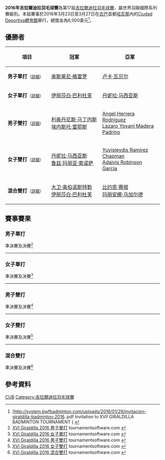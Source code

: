 {{noteTA|G1=Badminton
|1 = zh-cn:哈瓦那; zh-hk:夏灣拿;zh-tw:哈瓦那}}
{{infobox badminton event
|name           = 2016年吉拉爾迪拉羽毛球賽
|image          = Badminton-giraldilla-2016.jpg
|size           = 230px
|caption        =
|dates          = 2016年3月24日－3月27日
|number_edition = 第17屆
|level          = 4B
|prize_money    = 6,000美元
|location       = {{CUB}}[[哈瓦那|哈瓦那]]
|venue          = Ciudad Deportiva體育館
|previous       = 2015年吉拉爾迪拉羽毛球賽 
|next           = 2017年吉拉爾迪拉羽毛球賽
}}
'''2016年吉拉爾迪拉羽毛球賽'''為第17屆[[吉拉爾迪拉羽毛球賽|吉拉爾迪拉羽毛球賽]]，屬世界羽聯國際系列賽級別。本屆賽事於2016年3月23日至3月27日在[[古巴|古巴]]首都[[哈瓦那|哈瓦那]]內的[[Ciudad_Deportiva體育館|Ciudad Deportiva體育館]]舉行，總獎金為6,000美元<ref>[http://system.bwfbadminton.com/uploads/2016/01/29/invitacion-giraldilla-badminton-2016..pdf Invitation to XVII GIRALDILLA BADMINTON TOURNAMENT ] {{Wayback|url=http://system.bwfbadminton.com/uploads/2016/01/29/invitacion-giraldilla-badminton-2016..pdf |date=20190214150640 }}{{en}}</ref>。

== 優勝者 ==
{| class=wikitable style="font-size:small"
!width="200"|項目
!width="250"|冠軍
!width="250"|亞軍
|-
|'''男子單打'''<small>（[[#男子單打|詳細]]）</small>
|{{flagicon|CUB}} [[奥斯莱尼·格雷罗|奥斯莱尼·格雷罗]]
|{{flagicon|AUT}} [[卢卡·瓦贝尔|卢卡·瓦贝尔]]
|-
|'''女子單打'''<small>（[[#女子單打|詳細]]）</small>
|{{flagicon|AUT}} [[伊丽莎白·巴利杜芙|伊丽莎白·巴利杜芙]]
|{{flagicon|PER}} [[丹妮拉·马西亚斯|丹妮拉·马西亚斯]]
|-
|'''男子雙打'''<small>（[[#男子雙打|詳細]]）</small>
|{{flagicon|CUB}} [[利奥丹尼斯·马丁内斯|利奥丹尼斯·马丁内斯]]<br/>{{flagicon|CUB}} [[埃内斯托·雷耶斯|埃内斯托·雷耶斯]]
|{{flagicon|CUB}} [[Angel_Herrera_Rodríguez|Angel Herrera Rodríguez]]<br/>{{flagicon|CUB}} [[Lazaro_Yovani_Madera_Padrino|Lazaro Yovani Madera Padrino]]
|-
|'''女子雙打'''<small>（[[#女子雙打|詳細]]）</small>
|{{flagicon|PER}} [[丹妮拉·马西亚斯|丹妮拉·马西亚斯]]<br/>{{flagicon|PER}} [[鲁兹·玛丽亚·索诺萨|鲁兹·玛丽亚·索诺萨]]
|{{flagicon|CUB}} [[Yuvisleydis_Ramirez_Chapman|Yuvisleydis Ramirez Chapman]]<br/>{{flagicon|CUB}} [[Adaivis_Robinson_Garcia|Adaivis Robinson Garcia]]
|-
|'''混合雙打'''<small>（[[#混合雙打|詳細]]）</small>
|{{flagicon|AUT}} [[大卫·奥伯诺斯特勒|大卫·奥伯诺斯特勒]]<br/>{{flagicon|AUT}} [[伊丽莎白·巴利杜芙|伊丽莎白·巴利杜芙]]
|{{flagicon|USA}} [[比约恩·赛根|比约恩·赛根]]<br/>{{flagicon|MEX}} [[玛丽安娜·乌加尔德|玛丽安娜·乌加尔德]]
|}

== 賽事賽果 ==
=== 男子單打 ===
;準決賽及決賽<ref name="MS">[https://bwf.tournamentsoftware.com/sport/draw.aspx?id=C5CD07EC-E54E-4E4A-AFAB-944E70BE019D&draw=5 XVI Giraldilla 2016 男子單打] tournamentsoftware.com {{en}}</ref>
{{4TeamBracket-Tennis3-v2
| team-width=200
| RD1-seed1=1
| RD1-team1='''{{nowrap|{{flagicon|CUB}} [[奥斯莱尼·格雷罗|奥斯莱尼·格雷罗]]}}
| RD1-score1-1=19
| RD1-score1-2='''21
| RD1-score1-3='''21
| RD1-seed2=
| RD1-team2={{flagicon|TPE}} [[許瑞廷|許瑞廷]]
| RD1-score2-1='''21
| RD1-score2-2=14
| RD1-score2-3=14

| RD1-seed3=4
| RD1-team3='''{{flagicon|AUT}} [[卢卡·瓦贝尔|卢卡·瓦贝尔]]
| RD1-score3-1='''21
| RD1-score3-2=24
| RD1-score3-3='''21
| RD1-seed4=2
| RD1-team4={{flagicon|USA}} [[舒之顥|舒之顥]]
| RD1-score4-1=16
| RD1-score4-2='''26
| RD1-score4-3=12

| RD2-seed1=1
| RD2-team1='''{{nowrap|{{flagicon|CUB}} [[奥斯莱尼·格雷罗|奥斯莱尼·格雷罗]]}}
| RD2-score1-1='''21
| RD2-score1-2='''21
| RD2-score1-3=
| RD2-seed2=4
| RD2-team2={{flagicon|AUT}} [[卢卡·瓦贝尔|卢卡·瓦贝尔]]
| RD2-score2-1=16
| RD2-score2-2=17
| RD2-score2-3=
}}
----

=== 女子單打 ===
;準決賽及決賽<ref name="WS">[https://bwf.tournamentsoftware.com/sport/draw.aspx?id=C5CD07EC-E54E-4E4A-AFAB-944E70BE019D&draw=4 XVI Giraldilla 2016 女子單打] tournamentsoftware.com {{en}}</ref>
{{4TeamBracket-Tennis3-v2
| team-width=200
| RD1-seed1=1
| RD1-team1='''{{flagicon|AUT}} [[伊丽莎白·巴利杜芙|伊丽莎白·巴利杜芙]]
| RD1-score1-1='''21
| RD1-score1-2='''21
| RD1-score1-3=
| RD1-seed2=3
| RD1-team2={{nowrap|{{flagicon|LTU}} [[厄维尔·斯塔普赛蒂特|厄维尔·斯塔普赛蒂特]]}}
| RD1-score2-1=11
| RD1-score2-2=10
| RD1-score2-3=

| RD1-seed3=
| RD1-team3='''{{flagicon|PER}} [[丹妮拉·马西亚斯|丹妮拉·马西亚斯]]
| RD1-score3-1='''21
| RD1-score3-2='''21
| RD1-score3-3=
| RD1-seed4=2
| RD1-team4={{flagicon|MEX}} [[哈拉玛拉·盖坦|哈拉玛拉·盖坦]]
| RD1-score4-1=17
| RD1-score4-2=24
| RD1-score4-3=

| RD2-seed1=1
| RD2-team1='''{{flagicon|AUT}} [[伊丽莎白·巴利杜芙|伊丽莎白·巴利杜芙]]
| RD2-score1-1='''21
| RD2-score1-2='''21
| RD2-score1-3=
| RD2-seed2=
| RD2-team2={{flagicon|PER}} [[丹妮拉·马西亚斯|丹妮拉·马西亚斯]]
| RD2-score2-1=11
| RD2-score2-2=14
| RD2-score2-3=
}}
----

=== 男子雙打 ===
;準決賽及決賽<ref name="MD">[https://bwf.tournamentsoftware.com/sport/draw.aspx?id=C5CD07EC-E54E-4E4A-AFAB-944E70BE019D&draw=3 XVI Giraldilla 2016 男子雙打] tournamentsoftware.com {{en}}</ref>
{{4TeamBracket-Tennis3-v2
| team-width=200
| RD1-seed1=1
| RD1-team1='''{{flagicon|CUB}} [[利奥丹尼斯·马丁内斯|利奥丹尼斯·马丁内斯]]<br/> {{flagicon|CUB}} [[埃内斯托·雷耶斯|埃内斯托·雷耶斯]]
| RD1-score1-1=
| RD1-score1-2=
| RD1-score1-3=
| RD1-seed2=
| RD1-team2=輪空
| RD1-score2-1=
| RD1-score2-2=
| RD1-score2-3=

| RD1-seed3=
| RD1-team3={{flagicon|CUB}} [[Leyder_Jesus_Laurencio_Batista|Leyder Jesus Laurencio Batista]]<br/> {{flagicon|CUB}} [[Wandy_Luis_Roman_Gonzalez|Wandy Luis Roman Gonzalez]]
| RD1-score3-1=10
| RD1-score3-2=12
| RD1-score3-3=
| RD1-seed4=2
| RD1-team4='''{{nowrap|{{flagicon|CUB}} [[Angel_Herrera_Rodríguez|Angel Herrera Rodríguez]]<br/> {{flagicon|CUB}} [[Lazaro_Yovani_Madera_Padrino|Lazaro Yovani Madera Padrino]]}}
| RD1-score4-1='''21
| RD1-score4-2='''21
| RD1-score4-3=

| RD2-seed1=1
| RD2-team1='''{{flagicon|CUB}} [[利奥丹尼斯·马丁内斯|利奥丹尼斯·马丁内斯]]<br/> {{flagicon|CUB}} [[埃内斯托·雷耶斯|埃内斯托·雷耶斯]]
| RD2-score1-1='''21
| RD2-score1-2='''21
| RD2-score1-3=
| RD2-seed2=2
| RD2-team2={{nowrap|{{flagicon|CUB}} [[Angel_Herrera_Rodríguez|Angel Herrera Rodríguez]]<br/> {{flagicon|CUB}} [[Lazaro_Yovani_Madera_Padrino|Lazaro Yovani Madera Padrino]]}}
| RD2-score2-1=12
| RD2-score2-2=12
| RD2-score2-3=
}}
----

=== 女子雙打 ===
;準決賽及決賽<ref name="WD">[https://bwf.tournamentsoftware.com/sport/draw.aspx?id=C5CD07EC-E54E-4E4A-AFAB-944E70BE019D&draw=2 XVI Giraldilla 2016 女子雙打] tournamentsoftware.com {{en}}</ref>
{{4TeamBracket-Tennis3-v2
| team-width=200
| RD1-seed1= <br/> 
| RD1-team1=輪空
| RD1-score1-1=
| RD1-score1-2=
| RD1-score1-3=
| RD1-seed2=
| RD1-team2='''{{nowrap|{{flagicon|CUB}} [[Yuvisleydis_Ramirez_Chapman|Yuvisleydis Ramirez Chapman]]<br/> {{flagicon|CUB}} [[Adaivis_Robinson_Garcia|Adaivis Robinson Garcia]]}}
| RD1-score2-1=
| RD1-score2-2=
| RD1-score2-3=

| RD1-seed3=
| RD1-team3={{flagicon|CUB}} [[Melissa_Azcuy_Perez|Melissa Azcuy Perez]]<br/> {{flagicon|CUB}} [[塔希玛拉·奥罗佩萨|塔希玛拉·奥罗佩萨]]
| RD1-score3-1=12
| RD1-score3-2=17
| RD1-score3-3=
| RD1-seed4=2
| RD1-team4='''{{flagicon|PER}} [[丹妮拉·马西亚斯|丹妮拉·马西亚斯]]<br/> {{flagicon|PER}} [[鲁兹·玛丽亚·索诺萨|鲁兹·玛丽亚·索诺萨]]
| RD1-score4-1='''21
| RD1-score4-2='''21
| RD1-score4-3=

| RD2-seed1=
| RD2-team1={{nowrap|{{flagicon|CUB}} [[Yuvisleydis_Ramirez_Chapman|Yuvisleydis Ramirez Chapman]]<br/> {{flagicon|CUB}} [[Adaivis_Robinson_Garcia|Adaivis Robinson Garcia]]}}
| RD2-score1-1=
| RD2-score1-2=
| RD2-score1-3=
| RD2-seed2=2
| RD2-team2='''{{flagicon|PER}} [[丹妮拉·马西亚斯|丹妮拉·马西亚斯]]<br/> {{flagicon|PER}} [[鲁兹·玛丽亚·索诺萨|鲁兹·玛丽亚·索诺萨]]
| RD2-score2-1='''21
| RD2-score2-2='''21
| RD2-score2-3=
}}
----

=== 混合雙打 ===
;準決賽及決賽<ref name="XD">[https://bwf.tournamentsoftware.com/sport/draw.aspx?id=C5CD07EC-E54E-4E4A-AFAB-944E70BE019D&draw=1 XVI Giraldilla 2016 混合雙打] tournamentsoftware.com {{en}}</ref>
{{4TeamBracket-Tennis3-v2
| team-width=200
| RD1-seed1=1
| RD1-team1='''{{flagicon|AUT}} [[大卫·奥伯诺斯特勒|大卫·奥伯诺斯特勒]]<br/> {{flagicon|AUT}} [[伊丽莎白·巴利杜芙|伊丽莎白·巴利杜芙]]
| RD1-score1-1='''21
| RD1-score1-2='''21
| RD1-score1-3=
| RD1-seed2=
| RD1-team2={{flagicon|CUB}} [[Bryan_Veliz_Arbolay|Bryan Veliz Arbolay]]<br/> {{flagicon|CUB}} [[阿德里安娜·阿蒂斯·阿托里|阿德里安娜·阿蒂斯·阿托里]]
| RD1-score2-1=11
| RD1-score2-2=12
| RD1-score2-3=

| RD1-seed3=
| RD1-team3={{flagicon|CUB}} [[埃内斯托·雷耶斯|埃内斯托·雷耶斯]]<br/> {{flagicon|CUB}} [[Melissa_Azcuy_Perez|Melissa Azcuy Perez]]
| RD1-score3-1='''21
| RD1-score3-2=24
| RD1-score3-3=14
| RD1-seed4=2
| RD1-team4='''{{nowrap|{{flagicon|USA}} [[比约恩·赛根|比约恩·赛根]]<br/> {{flagicon|MEX}} [[玛丽安娜·乌加尔德|玛丽安娜·乌加尔德]]}}
| RD1-score4-1=19
| RD1-score4-2='''26
| RD1-score4-3='''21

| RD2-seed1=1
| RD2-team1='''{{nowrap|{{flagicon|AUT}} [[大卫·奥伯诺斯特勒|大卫·奥伯诺斯特勒]]<br/> {{flagicon|AUT}} [[伊丽莎白·巴利杜芙|伊丽莎白·巴利杜芙]]}}
| RD2-score1-1='''21
| RD2-score1-2='''21
| RD2-score1-3=
| RD2-seed2=2
| RD2-team2={{flagicon|USA}} [[比约恩·赛根|比约恩·赛根]]<br/> {{flagicon|MEX}} [[玛丽安娜·乌加尔德|玛丽安娜·乌加尔德]]
| RD2-score2-1=12
| RD2-score2-2=12
| RD2-score2-3=
}}

== 參考資料 ==
{{Reflist}}

[[Category:2016年世界羽聯國際系列賽|CUB]]
[[Category:吉拉爾迪拉羽毛球賽|Category:吉拉爾迪拉羽毛球賽]]